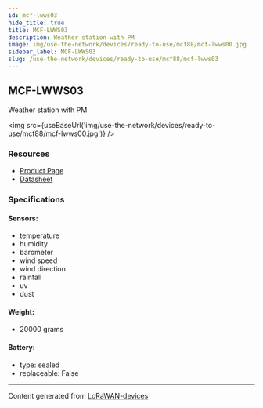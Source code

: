 ```yaml
---
id: mcf-lwws03
hide_title: true
title: MCF-LWWS03
description: Weather station with PM
image: img/use-the-network/devices/ready-to-use/mcf88/mcf-lwws00.jpg
sidebar_label: MCF-LWWS03
slug: /use-the-network/devices/ready-to-use/mcf88/mcf-lwws03
---
```



## MCF-LWWS03

Weather station with PM

<img src={useBaseUrl('img/use-the-network/devices/ready-to-use/mcf88/mcf-lwws00.jpg')} />

### Resources

- [Product Page](https://www.mcf88.it/prodotto/mcf-lwws00/)
- [Datasheet](https://www.mcf88.it/wp-content/uploads/2020/07/MCF-LWWS00-01.pdf)

### Specifications

#### Sensors:

- temperature
- humidity
- barometer
- wind speed
- wind direction
- rainfall
- uv
- dust

#### Weight:

- 20000 grams

#### Battery:

- type: sealed
- replaceable: False

---

Content generated from [LoRaWAN-devices](https://github.com/TheThingsNetwork/lorawan-devices)
